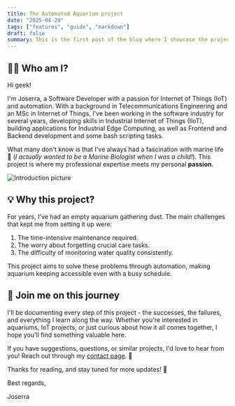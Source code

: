 ```yaml
---
title: The Automated Aquarium project
date: "2025-04-29"
tags: ["features", "guide", "markdown"]
draft: false
summary: This is the first post of the blog where I showcase the project.
---
```


## 👨‍💻 Who am I?

Hi geek!

I'm Joserra, a Software Developer with a passion for Internet of Things (IoT) and automation. With a background in Telecommunications Engineering and an MSc in Internet of Things, I've been working in the software industry for several years, developing skills in Industrial Internet of Things (IIoT), building applications for Industrial Edge Computing, as well as Frontend and Backend development and some bash scripting tasks.

What many don't know is that I've always had a fascination with marine life 🐙 (*I actually wanted to be a Marine Biologist when I was a child!*). This project is where my professional expertise meets my personal **passion**.

![Introduction picture](the-automated-aquarium/IntroductionPicture.avif)

## 💡 Why this project?

For years, I've had an empty aquarium gathering dust. The main challenges that kept me from setting it up were:

1. The time-intensive maintenance required.
2. The worry about forgetting crucial care tasks.
3. The difficulty of monitoring water quality consistently.

This project aims to solve these problems through automation, making aquarium keeping accessible even with a busy schedule.

## 🚀 Join me on this journey

I'll be documenting every step of this project - the successes, the failures, and everything I learn along the way. Whether you're interested in aquariums, IoT projects, or just curious about how it all comes together, I hope you'll find something valuable here.

If you have suggestions, questions, or similar projects, I'd love to hear from you! Reach out through my [contact page](../contact). 💬

Thanks for reading, and stay tuned for more updates! 📝

Best regards,

Joserra
